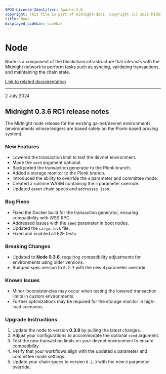 ```yaml
---
SPDX-License-Identifier: Apache-2.0
copyright: This file is part of midnight-docs. Copyright (C) 2025 Midnight Foundation. Licensed under the Apache License, Version 2.0 (the "License"); You may not use this file except in compliance with the License. You may obtain a copy of the License at http://www.apache.org/licenses/LICENSE-2.0 Unless required by applicable law or agreed to in writing, software distributed under the License is distributed on an "AS IS" BASIS, WITHOUT WARRANTIES OR CONDITIONS OF ANY KIND, either express or implied. See the License for the specific language governing permissions and limitations under the License.
title: Node
displayed_sidebar: sidebar
---
```


# Node

Node is a component of the blockchain infrastructure that interacts with the Midnight network to perform tasks such as syncing, validating transactions, and maintaining the chain state.

[Link to related documentation](../../develop/nodes-and-dapps/node-endpoints)

---

<div 
  style={{
    marginTop: '0',
    fontSize: '1rem',
    fontWeight: 'normal',
    marginBottom: '0.5rem'
  }}
>
  2 July 2024
</div>

## Midnight 0.3.6 RC1 release notes

The Midnight node release for the existing qa-net/devnet environments (environments whose ledgers are based solely on the Plonk-based proving system).

### New Features

- Lowered the transaction limit to test the devnet environment.
- Made the `seed` argument optional.
- Backported the transaction generator to the Plonk branch.
- Added a storage monitor to the Plonk branch.
- Introduced the ability to override the `d` parameter and committee mode.
- Created a runtime WASM containing the `d` parameter override.
- Updated `qanet` chain specs and `addresses.json`.

### Bug Fixes

- Fixed the Docker build for the transaction generator, ensuring compatibility with WSS RPC.
- Addressed issues with the `seed` parameter in boot nodes.
- Updated the `cargo.lock` file.
- Fixed and enabled all E2E tests.

### Breaking Changes

- Updated to **Node 0.3.6**, requiring compatibility adjustments for environments using older versions.
- Bumped spec version to `0.2.3` with the new `d` parameter override.

### Known Issues

- Minor inconsistencies may occur when testing the lowered transaction limits in custom environments.
- Further optimizations may be required for the storage monitor in high-load scenarios.

### Upgrade Instructions

1. Update the node to version **0.3.6** by pulling the latest changes.
2. Adjust your configurations to accommodate the optional `seed` argument.
3. Test the new transaction limits on your devnet environment to ensure compatibility.
4. Verify that your workflows align with the updated `d` parameter and committee mode settings.
5. Update your chain specs to version `0.2.3` with the new `d` parameter override.

